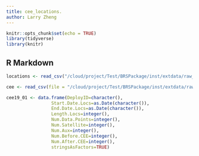 ```yaml
---
title: cee_locations.
author: Larry Zheng
---
```


```r
knitr::opts_chunk$set(echo = TRUE)
library(tidyverse)
library(knitr)
```

## R Markdown

```r
locations <- read_csv("/cloud/project/Test/BRSPackage/inst/extdata/raw_data/All_Locations.csv")
```


```r
cee <- read_csv(file = "/cloud/project/Test/BRSPackage/inst/extdata/raw_data/ATLANTIC-BRS_CEE Metadata.csv")

```

```r
cee19_01 <- data.frame(DeployID=character(),
                 Start.Date.Locs=as.Date(character()), 
                 End.Date.Locs=as.Date(character()), 
                 Length.Locs=integer(),
                 Num.Data.Points=integer(),
                 Num.Satellite=integer(),
                 Num.Aux=integer(),
                 Num.Before.CEE=integer(),
                 Num.After.CEE=integer(),
                 stringsAsFactors=TRUE) 
```

```r

```

